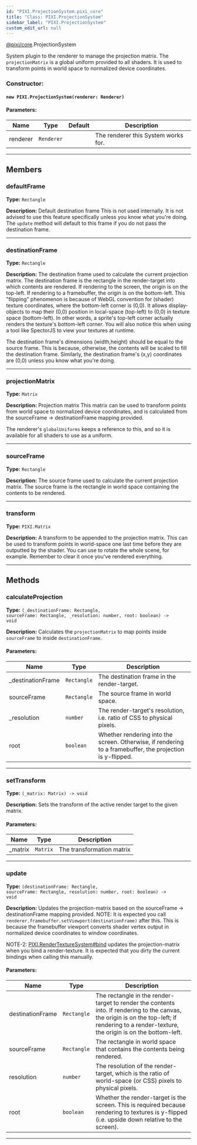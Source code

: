 ```yaml
---
id: "PIXI.ProjectionSystem.pixi_core"
title: "Class: PIXI.ProjectionSystem"
sidebar_label: "PIXI.ProjectionSystem"
custom_edit_url: null
---
```



<div class="package-name">

[@pixi/core](../modules/pixi_core).ProjectionSystem

</div>

System plugin to the renderer to manage the projection matrix.
The `projectionMatrix` is a global uniform provided to all shaders. It is used to transform points in world space to normalized device coordinates.



        

<article>

### Constructor:
<h4><code>new PIXI.ProjectionSystem(renderer&#58; Renderer) </code></h4>

#### Parameters:
| Name     | Type                  | Default       | Description                         |
| -------- | --------------------- | ------------- | ----------------------------------- |
| renderer | <code>Renderer</code> | <code></code> | The renderer this System works for. |

</article>

---------------------------------------




## Members
<article>

### defaultFrame 
**Type:** <code>Rectangle</code>

**Description:** Default destination frame
This is not used internally. It is not advised to use this feature specifically unless you know what you're doing. The `update` method will default to this frame if you do not pass the destination frame.

</article>


---------------------------------------

<article>

### destinationFrame 
**Type:** <code>Rectangle</code>

**Description:** The destination frame used to calculate the current projection matrix.
The destination frame is the rectangle in the render-target into which contents are rendered. If rendering to the screen, the origin is on the top-left. If rendering to a framebuffer, the origin is on the bottom-left. This "flipping" phenomenon is because of WebGL convention for (shader) texture coordinates, where the bottom-left corner is (0,0). It allows display-objects to map their (0,0) position in local-space (top-left) to (0,0) in texture space (bottom-left). In other words, a sprite's top-left corner actually renders the texture's bottom-left corner. You will also notice this when using a tool like SpectorJS to view your textures at runtime.

The destination frame's dimensions (width,height) should be equal to the source frame. This is because, otherwise, the contents will be scaled to fill the destination frame. Similarly, the destination frame's (x,y) coordinates are (0,0) unless you know what you're doing.

</article>


---------------------------------------

<article>

### projectionMatrix 
**Type:** <code>Matrix</code>

**Description:** Projection matrix
This matrix can be used to transform points from world space to normalized device coordinates, and is calculated from the sourceFrame → destinationFrame mapping provided.

The renderer's `globalUniforms` keeps a reference to this, and so it is available for all shaders to use as a uniform.

</article>


---------------------------------------

<article>

### sourceFrame 
**Type:** <code>Rectangle</code>

**Description:** The source frame used to calculate the current projection matrix.
The source frame is the rectangle in world space containing the contents to be rendered.

</article>


---------------------------------------

<article>

### transform 
**Type:** <code>PIXI.Matrix</code>

**Description:** A transform to be appended to the projection matrix.
This can be used to transform points in world-space one last time before they are outputted by the shader. You can use to rotate the whole scene, for example. Remember to clear it once you've rendered everything.

</article>


---------------------------------------


## Methods
<article>

### calculateProjection 
**Type:** <code>(_destinationFrame&#58; Rectangle, sourceFrame&#58; Rectangle, _resolution&#58; number, root&#58; boolean) -&#62; void</code>

**Description:** Calculates the `projectionMatrix` to map points inside `sourceFrame` to inside `destinationFrame`.

#### Parameters:
| Name              | Type                   | Description                                                                                               |
| ----------------- | ---------------------- | --------------------------------------------------------------------------------------------------------- |
| _destinationFrame | <code>Rectangle</code> | The destination frame in the render-target.                                                               |
| sourceFrame       | <code>Rectangle</code> | The source frame in world space.                                                                          |
| _resolution       | <code>number</code>    | The render-target's resolution, i.e. ratio of CSS to physical pixels.                                     |
| root              | <code>boolean</code>   | Whether rendering into the screen. Otherwise, if rendering to a framebuffer, the projection is y-flipped. |
</article>


---------------------------------------

<article>

### setTransform 
**Type:** <code>(_matrix&#58; Matrix) -&#62; void</code>

**Description:** Sets the transform of the active render target to the given matrix.

#### Parameters:
| Name    | Type                | Description               |
| ------- | ------------------- | ------------------------- |
| _matrix | <code>Matrix</code> | The transformation matrix |
</article>


---------------------------------------

<article>

### update 
**Type:** <code>(destinationFrame&#58; Rectangle, sourceFrame&#58; Rectangle, resolution&#58; number, root&#58; boolean) -&#62; void</code>

**Description:** Updates the projection-matrix based on the sourceFrame → destinationFrame mapping provided.
NOTE&#58; It is expected you call `renderer.framebuffer.setViewport(destinationFrame)` after this. This is because the framebuffer viewport converts shader vertex output in normalized device coordinates to window coordinates.

NOTE-2&#58; [PIXI.RenderTextureSystem#bind](../classes/PIXI.RenderTextureSystem.pixi_core#bind) updates the projection-matrix when you bind a render-texture. It is expected that you dirty the current bindings when calling this manually.

#### Parameters:
| Name             | Type                   | Description                                                                                                                                                                                    |
| ---------------- | ---------------------- | ---------------------------------------------------------------------------------------------------------------------------------------------------------------------------------------------- |
| destinationFrame | <code>Rectangle</code> | The rectangle in the render-target to render the contents into. If rendering to the canvas, the origin is on the top-left; if rendering to a render-texture, the origin is on the bottom-left. |
| sourceFrame      | <code>Rectangle</code> | The rectangle in world space that contains the contents being rendered.                                                                                                                        |
| resolution       | <code>number</code>    | The resolution of the render-target, which is the ratio of world-space (or CSS) pixels to physical pixels.                                                                                     |
| root             | <code>boolean</code>   | Whether the render-target is the screen. This is required because rendering to textures is y-flipped (i.e. upside down relative to the screen).                                                |
</article>


---------------------------------------


    